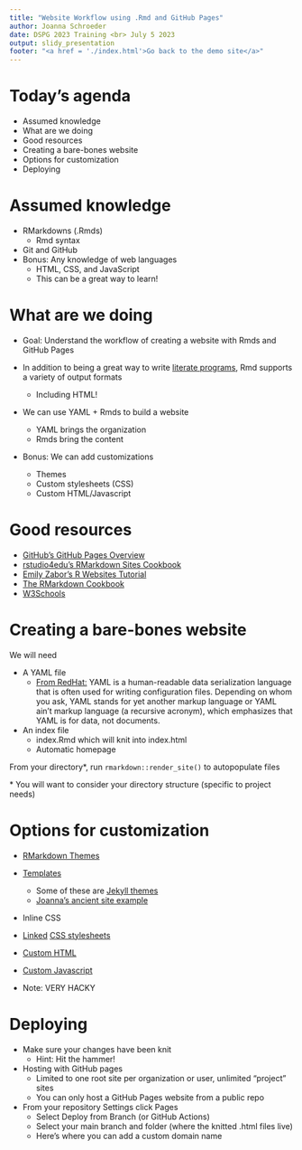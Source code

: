```yaml
---
title: "Website Workflow using .Rmd and GitHub Pages"
author: Joanna Schroeder
date: DSPG 2023 Training <br> July 5 2023
output: slidy_presentation
footer: "<a href = './index.html'>Go back to the demo site</a>"
---
```


# Today's agenda

- Assumed knowledge
- What are we doing
- Good resources
- Creating a bare-bones website
- Options for customization
- Deploying

# Assumed knowledge

- RMarkdowns (.Rmds)
  - Rmd syntax
- Git and GitHub
- Bonus: Any knowledge of web languages
  - HTML, CSS, and JavaScript
  - This can be a great way to learn!

# What are we doing

- Goal: Understand the workflow of creating a website with Rmds and GitHub Pages

- In addition to being a great way to write [literate programs](https://books.ropensci.org/targets/literate-programming.html), Rmd supports a variety of output formats
  - Including HTML!
- We can use YAML + Rmds to build a website
  - YAML brings the organization
  - Rmds bring the content
- Bonus: We can add customizations
  - Themes
  - Custom stylesheets (CSS)
  - Custom HTML/Javascript

# Good resources

- [GitHub's GitHub Pages Overview](https://pages.github.com/)
- [rstudio4edu's RMarkdown Sites Cookbook](https://rstudio4edu.github.io/rstudio4edu-book/intro-rmd.html)
- [Emily Zabor's R Websites Tutorial](https://www.emilyzabor.com/tutorials/rmarkdown_websites_tutorial.html#Types_of_websites)
- [The RMarkdown Cookbook](https://bookdown.org/yihui/rmarkdown-cookbook/)
- [W3Schools](https://www.w3schools.com/)

# Creating a bare-bones website

We will need

- A YAML file
  - [From RedHat:](https://www.redhat.com/en/topics/automation/what-is-yaml#:~:text=YAML%20is%20a%20human%2Dreadable,is%20for%20data%2C%20not%20documents.) YAML is a human-readable data serialization language that is often used for writing configuration files.
  Depending on whom you ask, YAML stands for yet another markup language or YAML ain’t markup language (a recursive
  acronym), which emphasizes that YAML is for data, not documents. 
- An index file
  - index.Rmd which will knit into index.html
  - Automatic homepage
  
From your \web directory\*, run `rmarkdown::render_site()` to autopopulate files

\* You will want to consider your directory structure (specific to project needs)

# Options for customization

- [RMarkdown Themes](https://www.datadreaming.org/post/r-markdown-theme-gallery/)
- [Templates](https://github.com/topics/personal-website)
  - Some of these are [Jekyll themes](https://docs.github.com/en/pages/setting-up-a-github-pages-site-with-jekyll/about-github-pages-and-jekyll)
  - [Joanna's ancient site example](https://github.com/jo-schroeder/jo-schroeder.github.io)
- Inline CSS
- [Linked](https://github.com/uva-bi-sdad/sdc.intro/blob/main/src/web/_site.yml#L7) [CSS stylesheets](https://github.com/uva-bi-sdad/sdc.intro/blob/main/src/web/style.css)
- [Custom HTML](https://github.com/uva-bi-sdad/sdc.intro/blob/main/src/web/data.Rmd#L11)
- [Custom Javascript](https://github.com/uva-bi-sdad/sdc.intro/blob/main/src/web/health_equity_beta.Rmd#L1)

- Note: VERY HACKY

# Deploying

- Make sure your changes have been knit
  - Hint: Hit the hammer!
- Hosting with GitHub pages
  - Limited to one root site per organization or user, unlimited "project" sites
  - You can only host a GitHub Pages website from a public repo
- From your repository Settings click Pages
  - Select Deploy from Branch (or GitHub Actions)
  - Select your main branch and \docs folder (where the knitted .html files live)
  - Here's where you can add a custom domain name
